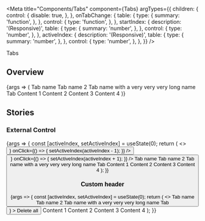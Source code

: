 
<Meta
  title="Components/Tabs"
  component={Tabs}
  argTypes={{
    children: {
      control: {
        disable: true,
      },
    },
    onTabChange: {
      table: {
        type: {
          summary: 'function',
        },
      },
      control: {
        type: 'function',
      },
    },
    startIndex: {
      description: '(Responsive)',
      table: {
        type: {
          summary: 'number',
        },
      },
      control: {
        type: 'number',
      },
    },
    activeIndex: {
      description: '(Responsive)',
      table: {
        type: {
          summary: 'number',
        },
      },
      control: {
        type: 'number',
      },
    },
  }}
/>

<PageHeader>Tabs</PageHeader>

## Overview

<Canvas>
  <Story name="Default">
    {args => (
      <Tabs {...args}>
        <Tab.Header>
          <Tab.List>
            <Tab>Tab name</Tab>
            <Tab>Tab name 2</Tab>
            <Tab>Tab name with a very very very long name</Tab>
            <Tab>Tab</Tab>
            <Tab.ActiveIndicator />
          </Tab.List>
        </Tab.Header>
        <Tab.Panel>
          <Flex marginTop="xs">Content 1</Flex>
        </Tab.Panel>
        <Tab.Panel>
          <Flex marginTop="xs">Content 2</Flex>
        </Tab.Panel>
        <Tab.Panel>
          <Flex marginTop="xs">Content 3</Flex>
        </Tab.Panel>
        <Tab.Panel>
          <Flex marginTop="xs">Content 4</Flex>
        </Tab.Panel>
      </Tabs>
    )}
  </Story>
</Canvas>

## Stories

### External Control

<Canvas>
  <Story name="External control">
    {args => {
      const [activeIndex, setActiveIndex] = useState(0);
      return (
        <>
          <Flex style={{gap: 8}}>
            <Button
              variant="solid-inverted"
              iconOnly
              icon={<Icon size={16} color="adaptive" type="arrow_left" />}
              onClick={() => {
                setActiveIndex(activeIndex - 1);
              }}
            />
            <Button
              variant="solid-inverted"
              iconOnly
              icon={<Icon size={16} color="adaptive" type="arrow_right" />}
              onClick={() => {
                setActiveIndex(activeIndex + 1);
              }}
            />
          </Flex>
          <Tabs activeIndex={activeIndex}>
            <Tab.Header>
              <Tab.List>
                <Tab disabled>Tab name</Tab>
                <Tab disabled>Tab name 2</Tab>
                <Tab disabled>Tab name with a very very very long name</Tab>
                <Tab disabled>Tab</Tab>
                <Tab.ActiveIndicator />
              </Tab.List>
            </Tab.Header>
            <Tab.Panel>
              <Flex marginTop="xs">Content 1</Flex>
            </Tab.Panel>
            <Tab.Panel>
              <Flex marginTop="xs">Content 2</Flex>
            </Tab.Panel>
            <Tab.Panel>
              <Flex marginTop="xs">Content 3</Flex>
            </Tab.Panel>
            <Tab.Panel>
              <Flex marginTop="xs">Content 4</Flex>
            </Tab.Panel>
          </Tabs>
        </>
      );
    }}
  </Story>
</Canvas>

### Custom header

<Canvas>
  <Story name="Custom header">
    {args => {
      const [activeIndex, setActiveIndex] = useState(0);
      return (
        <>
          <Tabs startIndex={1}>
            <Tab.Header>
              <Flex fullHeight fullWidth alignItems="center">
                <Tab.List style={{marginRight: 'auto'}} fullHeight>
                  <Tab>Tab name</Tab>
                  <Tab>Tab name 2</Tab>
                  <Tab>Tab name with a very very very long name</Tab>
                  <Tab>Tab</Tab>
                  <Tab.ActiveIndicator />
                </Tab.List>
                <Button
                  size="s"
                  variant="solid-inverted"
                  icon={<Icon size={16} color="adaptive" type="trash" />}
                >
                  Delete all
                </Button>
              </Flex>
            </Tab.Header>
            <Tab.Panel>
              <Flex marginTop="xs">Content 1</Flex>
            </Tab.Panel>
            <Tab.Panel>
              <Flex marginTop="xs">Content 2</Flex>
            </Tab.Panel>
            <Tab.Panel>
              <Flex marginTop="xs">Content 3</Flex>
            </Tab.Panel>
            <Tab.Panel>
              <Flex marginTop="xs">Content 4</Flex>
            </Tab.Panel>
          </Tabs>
        </>
      );
    }}
  </Story>
</Canvas>
